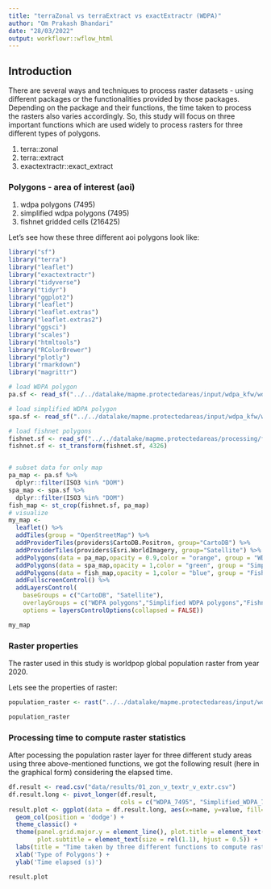 ```yaml
---
title: "terraZonal vs terraExtract vs exactExtractr (WDPA)"
author: "Om Prakash Bhandari"
date: "28/03/2022"
output: workflowr::wflow_html
---
```


## Introduction

There are several ways and techniques to process raster datasets - using different packages or the functionalities provided by those packages. Depending on the package and their functions, the time taken to process the rasters also varies accordingly. So, this study will focus on three important functions which are used widely to process rasters for three different types of polygons.

1. terra::zonal
2. terra::extract
3. exactextractr::exact_extract 

### Polygons - area of interest (aoi)

1. wdpa polygons (7495)
2. simplified wdpa polygons (7495)
3. fishnet gridded cells (216425)

Let's see how these three different aoi polygons look like:

```r

library("sf")
library("terra")
library("leaflet")
library("exactextractr")
library("tidyverse")
library("tidyr")
library("ggplot2")
library("leaflet")
library("leaflet.extras")
library("leaflet.extras2")
library("ggsci")
library("scales")
library("htmltools")
library("RColorBrewer")
library("plotly")
library("rmarkdown")
library("magrittr")

# load WDPA polygon
pa.sf <- read_sf("../../datalake/mapme.protectedareas/input/wdpa_kfw/wdpa_kfw_spatial_latinamerica_2021-04-22_allPAs_valid.gpkg")

# load simplified WDPA polygon
spa.sf <- read_sf("../../datalake/mapme.protectedareas/input/wdpa_kfw/wdpa_kfw_allPAs_valid_simplified.gpkg")

# load fishnet polygons
fishnet.sf <- read_sf("../../datalake/mapme.protectedareas/processing/fishnet/honeycomb_5_sqkm_kfw.gpkg")
fishnet.sf <- st_transform(fishnet.sf, 4326)


# subset data for only map
pa_map <- pa.sf %>%
  dplyr::filter(ISO3 %in% "DOM")
spa_map <- spa.sf %>%
  dplyr::filter(ISO3 %in% "DOM")
fish_map <- st_crop(fishnet.sf, pa_map)
# visualize
my_map <-
  leaflet() %>%
  addTiles(group = "OpenStreetMap") %>%
  addProviderTiles(providers$CartoDB.Positron, group="CartoDB") %>%
  addProviderTiles(providers$Esri.WorldImagery, group="Satellite") %>%
  addPolygons(data = pa_map,opacity = 0.9,color = "orange", group = "WDPA polygons",label = ~htmlEscape(WDPAID),weight = 1)%>%
  addPolygons(data = spa_map,opacity = 1,color = "green", group = "Simplified WDPA polygons",label = ~htmlEscape(WDPAID),weight = 1)%>%
  addPolygons(data = fish_map,opacity = 1,color = "blue", group = "Fishnets",label = ~htmlEscape(poly_id),weight = 1)%>%
  addFullscreenControl() %>%
  addLayersControl(
    baseGroups = c("CartoDB", "Satellite"),
    overlayGroups = c("WDPA polygons","Simplified WDPA polygons","Fishnets"),
    options = layersControlOptions(collapsed = FALSE))

```

```r

my_map
```

### Raster properties

The raster used in this study is worldpop global population raster from year 2020. 

Lets see the properties of raster:

```r

population_raster <- rast("../../datalake/mapme.protectedareas/input/world_pop/global_mosaic2020.tif")
```

```r

population_raster
```


### Processing time to compute raster statistics

After pocessing the population raster layer for three different study areas using three above-mentioned functions, we got the following result (here in the graphical form) considering the elapsed time.

```r

df.result <- read.csv("data/results/01_zon_v_textr_v_extr.csv")
df.result.long <- pivot_longer(df.result,
                               cols = c("WDPA_7495", "Simplified_WDPA_7495", "Fishnet_216425"))
result.plot <- ggplot(data = df.result.long, aes(x=name, y=value, fill=Functions)) + 
  geom_col(position = 'dodge') +
  theme_classic() +
  theme(panel.grid.major.y = element_line(), plot.title = element_text(size = rel(1.25), hjust = 0.5),
        plot.subtitle = element_text(size = rel(1.1), hjust = 0.5)) +
  labs(title = "Time taken by three different functions to compute raster statistics (WDPA)", subtitle = "(Raster spatial resolution: 1 km)") +
  xlab('Type of Polygons') +
  ylab('Time elapsed (s)')
```

```r

result.plot
```
